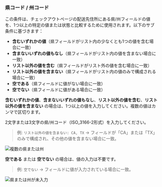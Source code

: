 ### 県コード / 州コード

この条件は、チェックアウトページの配送先住所にある県/州フィールドの値を、1つ以上の特定の値または状態と比較するために使用されます。以下のサブ条件に基づきます：

- **含むいずれかの値**（県フィールドがリスト内の少なくとも1つの値を含む場合に一致）
- **含まないいずれの値もなし**（県フィールドがリスト内の値を含まない場合に一致）
- **リスト以外の値を含む**（県フィールドがリスト外の値を含む場合に一致）
- **リスト以外の値を含まない**（県フィールドがリスト内の値のみで構成される場合に一致）
- **空である**（県フィールドに値がない場合に一致）
- **空でない**（県フィールドに値がある場合に一致）

**含むいずれかの値**、**含まないいずれの値もなし**、**リスト以外の値を含む**、**リスト以外の値を含まない** の場合は、1つ以上の値を入力してください。複数の値はカンマで区切ります。

<Note>
  2文字または3文字の県/州コード（ISO_3166-2形式）を入力してください。
</Note>

> 例: `リスト以外の値を含まない: CA, TX` → フィールドが「CA」または「TX」のみで構成され、その他の値を含まない場合に一致。

<img
  src="/images/essentials/condition-sets/multiple-provinces.webp"
  alt="複数の県または州"
/>

**空である** または **空でない** の場合は、値の入力は不要です。

> 例: `空でない` → フィールドに値が入力されている場合に一致。

<img
  src="/images/essentials/condition-sets/province-not-available.webp"
  alt="県または州が未入力"
/>
